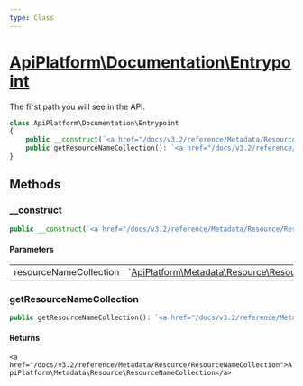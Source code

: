 ```yaml
---
type: Class
---
```


# [ApiPlatform\Documentation\Entrypoint](/docs/v3.2/reference/Documentation/Entrypoint)

The first path you will see in the API.


```php
class ApiPlatform\Documentation\Entrypoint
{
    public __construct(`<a href="/docs/v3.2/reference/Metadata/Resource/ResourceNameCollection">ApiPlatform\Metadata\Resource\ResourceNameCollection</a>` $resourceNameCollection)
    public getResourceNameCollection(): `<a href="/docs/v3.2/reference/Metadata/Resource/ResourceNameCollection">ApiPlatform\Metadata\Resource\ResourceNameCollection</a>`
}
```
## Methods

### __construct



```php
public __construct(`<a href="/docs/v3.2/reference/Metadata/Resource/ResourceNameCollection">ApiPlatform\Metadata\Resource\ResourceNameCollection</a>` $resourceNameCollection)
```

#### Parameters

<table><tbody>
<tr><td>resourceNameCollection</td><td>`<a href="/docs/v3.2/reference/Metadata/Resource/ResourceNameCollection">ApiPlatform\Metadata\Resource\ResourceNameCollection</a>`</td><td></td></tr>
</tbody>
</table>

### getResourceNameCollection



```php
public getResourceNameCollection(): `<a href="/docs/v3.2/reference/Metadata/Resource/ResourceNameCollection">ApiPlatform\Metadata\Resource\ResourceNameCollection</a>`
```

#### Returns

`<a href="/docs/v3.2/reference/Metadata/Resource/ResourceNameCollection">ApiPlatform\Metadata\Resource\ResourceNameCollection</a>`

